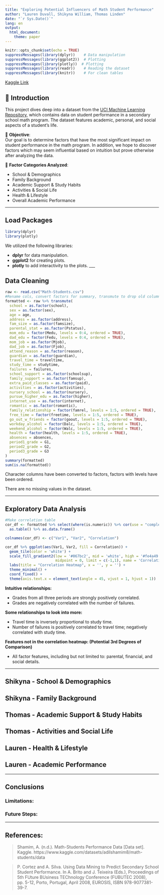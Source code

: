 ```yaml
---
title: "Exploring Potential Influencers of Math Student Performance"
author: "Lauren Duvall, Shikyna William, Thomas Linden"
date: "`r Sys.Date()`"
lang: en
output: 
  html_document:
    theme: paper
---
```


```r
knitr::opts_chunk$set(echo = TRUE)
suppressMessages(library(dplyr))    # Data manipulation
suppressMessages(library(ggplot2))  # Plotting
suppressMessages(library(plotly))  # Plotting
suppressMessages(library(readr))    # Reading the dataset
suppressMessages(library(knitr))    # For clean tables
```

[Kaggle Link](https://www.kaggle.com/datasets/adilshamim8/math-students/data)

## 📘 Introduction

This project dives deep into a dataset from the [UCI Machine Learning Repository](https://archive.ics.uci.edu/dataset/320/student+performance), which contains data on student performance in a secondary school math program. The dataset features academic, personal, and social aspects of a student's life.

🎯 **Objective**:\
Our goal is to determine factors that have the most significant impact on student performance in the math program. In addition, we hope to discover factors which may seem influential based on intuition but prove otherwise after analyzing the data.

📂 **Factor Categories Analyzed**:

- School & Demographics
- Family Background
- Academic Support & Study Habits
- Activities & Social Life
- Health & Lifestyle
- Overall Academic Performance

___

## Load Packages
```r
library(dplyr)
library(plotly)
```

We utilized the following libraries:

- **dplyr** for data manipulation.
- **ggplot2** for creating plots.
- **plotly** to add interactivity to the plots.
___

## Data Cleaning
```r
raw <- read.csv("Math-Students.csv")
#Rename cols, convert factors for summary, transmute to drop old columns
formatted <- raw %>% transmute(
  school = as.factor(school),
  sex = as.factor(sex),
  age = age,
  address = as.factor(address),
  fam_size = as.factor(famsize),
  parental_stat = as.factor(Pstatus),
  mom_edu = factor(Medu, levels = 0:4, ordered = TRUE),
  dad_edu = factor(Fedu, levels = 0:4, ordered = TRUE),
  mom_job = as.factor(Mjob),
  dad_job = as.factor(Fjob),
  attend_reason = as.factor(reason),
  guardian = as.factor(guardian),
  travel_time = traveltime,
  study_time = studytime,
  failures = failures,
  school_support = as.factor(schoolsup),
  family_support = as.factor(famsup),
  extra_paid_classes = as.factor(paid),
  activities = as.factor(activities),
  nursery_school = as.factor(nursery),
  pursue_higher_edu = as.factor(higher),
  internet_use = as.factor(internet),
  romantic = as.factor(romantic),
  family_relationship = factor(famrel, levels = 1:5, ordered = TRUE),
  free_time = factor(freetime, levels = 1:5, ordered = TRUE),
  go_out_w_friends = factor(goout, levels = 1:5, ordered = TRUE),
  workday_alcohol = factor(Dalc, levels = 1:5, ordered = TRUE),
  weekend_alcohol = factor(Walc, levels = 1:5, ordered = TRUE),
  health = factor(health, levels = 1:5, ordered = TRUE),
  absences = absences,
  period1_grade = G1,
  period2_grade = G2,
  period3_grade = G3
)
summary(formatted)
sum(is.na(formatted))
```

Character columns have been converted to factors, factors with levels have been ordered.

There are no missing values in the dataset.

___

## Exploratory Data Analysis
```r
#Make correlation table
cor_df <- formatted %>% select(where(is.numeric)) %>% cor(use = "complete.obs") %>% 
  as.table() %>% as.data.frame()

colnames(cor_df) <- c("Var1", "Var2", "Correlation")

cor_df %>% ggplot(aes(Var1, Var2, fill = Correlation)) + 
  geom_tile(color = 'white') + 
  scale_fill_gradient2(low = '#067bc2', mid = 'white', high = '#fe4a49', 
                       midpoint = 0, limit = c(-1,1), name = 'Correlation') +
  labs(title = "Correlation Heatmap", x = '', y = '') + 
  theme_minimal() + 
  coord_fixed() + 
  theme(axis.text.x = element_text(angle = 45, vjust = 1, hjust = 1))
```

**Intuitive relationships:** 

- Grades from all three periods are strongly positively correlated.
- Grades are negatively correlated with the number of failures.

**Some relationships to look into more:**

- Travel time is inversely proportional to study time.
- Number of failures is positively correlated to travel time; negatively correlated with study time.

**Features not in the correlation heatmap: (Potential 3rd Degrees of Comparison)** 

- All factor features, including but not limited to: parental, financial, and social details.

___

## Shikyna - School & Demographics

## Shikyna - Family Background

## Thomas - Academic Support & Study Habits

## Thomas - Activities and Social Life

## Lauren - Health & Lifestyle

## Lauren - Academic Performance

___

## Conclusions

### Limitations:

### Future Steps:

___

## References:

> Shamim, A. (n.d.). Math-Students Performance Data [Data set]. Kaggle. https://www.kaggle.com/datasets/adilshamim8/math-students/data

> P. Cortez and A. Silva. Using Data Mining to Predict Secondary School Student Performance. In A. Brito and J. Teixeira (Eds.), Proceedings of 5th FUture BUsiness TEChnology Conference (FUBUTEC 2008), pp. 5-12, Porto, Portugal, April 2008, EUROSIS, ISBN 978-9077381-39-7.
